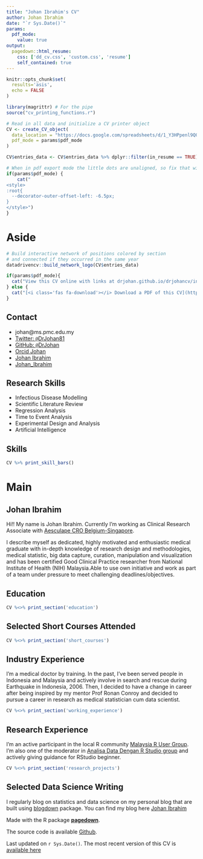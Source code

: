 ---
title: "Johan Ibrahim's CV"
author: Johan Ibrahim
date: "`r Sys.Date()`"
params:
  pdf_mode:
    value: true
output:
  pagedown::html_resume:
    css: ['dd_cv.css', 'custom.css', 'resume']
    self_contained: true
---
<!-- inicio academic icons -->
<link rel="stylesheet" href="https://cdn.jsdelivr.net/gh/jpswalsh/academicons@1/css/academicons.min.css">

<!-- final academic icons -->
 
<!-- start font awesome -->
<script src="https://kit.fontawesome.com/e82584e357.js" crossorigin="anonymous"></script>

 
<!-- final font awesome -->

```{r, include=FALSE}
knitr::opts_chunk$set(
  results='asis', 
  echo = FALSE
)

library(magrittr) # For the pipe
source("cv_printing_functions.r")

# Read in all data and initialize a CV printer object
CV <- create_CV_object(
  data_location = "https://docs.google.com/spreadsheets/d/1_Y3HPpenl9Q0rovGZUmto6kxSCrtv8BsTGSfdk-xdXk/edit?usp=sharing",  
  pdf_mode = params$pdf_mode
)

CV$entries_data <- CV$entries_data %>% dplyr::filter(in_resume == TRUE)

```


```{r}
# When in pdf export mode the little dots are unaligned, so fix that with some conditional CSS.
if(params$pdf_mode) {
    cat("
<style>
:root{
  --decorator-outer-offset-left: -6.5px;
}
</style>")
}
```


Aside
=================================================================================

```{r}
# Build interactive network of positions colored by section
# and connected if they occurred in the same year
datadrivencv::build_network_logo(CV$entries_data)
```


```{r}
if(params$pdf_mode){
  cat("View this CV online with links at drjohan.github.io/drjohancv/index.html")
} else {
  cat("[<i class='fas fa-download'></i> Download a PDF of this CV](https://github.com/DrJohan/drjohancv/raw/main/drjohan_cv.pdf).")
}
```

Contact {#contact}
--------------------------------------------------------------------------------
- <i class="fa fa-envelope"></i> johan@ms.pmc.edu.my
- <i class="fa fa-twitter"></i> [Twitter: `@`DrJohan81](https://twitter.com/BeaMilz)
- <i class="fa fa-github"></i> [GitHub: `@`DrJohan](https://github.com/drjohan)
- <i class="fab fa-orcid"></i> <a href='https://orcid.org/0000-0002-1437-5183'> Orcid Johan </a>  
- <i class="fa fa-home"></i> [Johan Ibrahim](https://drjohan.rbind.io)
- <i class="fab fa-linkedin-in"></i>  [Johan_Ibrahim](http://linkedin.com/in/johan_ibrahim)

Research Skills {#skills}
---------------------------------------------------------------------------------

- Infectious Disease Modelling
- Scientific Literature Review
- Regression Analysis
- Time to Event Analysis
- Experimental Design and Analysis
- Artificial Intelligence

Skills {#skills}
--------------------------------------------------------------------------------

```{r}
CV %>% print_skill_bars()
```


Main
================================================================================

Johan Ibrahim {#title}
--------------------------------------------------------------------------------

Hi!! My name is Johan Ibrahim. Currently I'm working as Clinical Research Associate with [Aesculape CRO Belgium-Singapore](https://www.aesculape.com). 


I describe myself as dedicated, highly motivated and enthusiastic medical graduate with in-depth knowledge of research design and methodologies, medical statistic, big data capture, curation, manipulation and visualization and has been certified Good Clinical Practice researcher from National Institute of Health (NIH) Malaysia.Able to use own initiative and work as part of a team under pressure to meet challenging deadlines/objectives. 


Education {data-icon=graduation-cap data-concise=true}
--------------------------------------------------------------------------------

```{r}
CV %<>% print_section('education')
```


Selected Short Courses Attended {data-icon=book} 
--------------------------------------------------------------------------------

```{r}
CV %<>% print_section('short_courses')
```


Industry Experience {data-icon=suitcase}
--------------------------------------------------------------------------------
::: aside

I'm a medical doctor by training. In the past, I've been served people in Indonesia and Malaysia and actively involve in search and rescue during Earthquake in Indonesia, 2006. Then, I decided to have a change in career after being inspired by my mentor Prof Ronan Conroy and decided to pursue a career in research as medical statistician cum data scientist. 



:::

```{r}
CV %<>% print_section('working_experience')
```

Research Experience {data-icon=laptop}
--------------------------------------------------------------------------------
::: aside

I'm an active participant in the local R community [Malaysia R User Group](https://www.meetup.com/MY-RUserGroup/). I'm also one of the moderator in [Analisa Data Dengan R Studio group](https://www.facebook.com/groups/R4data) and actively giving guidance for RStudio beginner.



:::





```{r}
CV %<>% print_section('research_projects')
```



Selected Data Science Writing {data-icon=chart-line}
--------------------------------------------------------------------------------

::: aside
I regularly blog on statistics and data science on my personal blog that are built using [blogdown](https://github.com/rstudio/blogdown) package. You can find my blog here [Johan Ibrahim](drjohan.rbind.io)









Made with the R package [**pagedown**](https://github.com/rstudio/pagedown). 

The source code is available <i class="fa fa-github"></i> [Github](https://github.com/DrJohan/drjohancv).

Last updated on `r Sys.Date()`. The most recent version of this CV is [available here](drjohan.github.io/drjohancv/index.html)



:::








